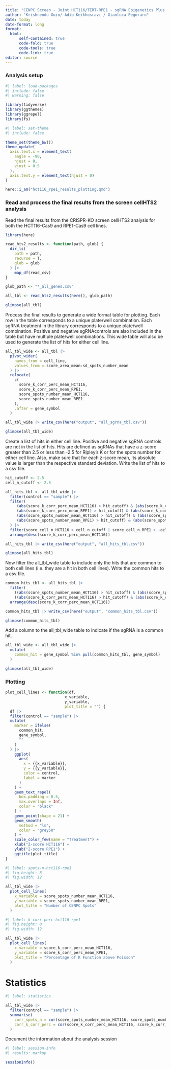```yaml
---
title: "CENPC Screen - Joint HCT116/TERT-RPE1 - sgRNA Epigenetics Plus - downstream_Analysis"
author: "Krishnendu Guin/ Adib Keikhosravi / Gianluca Pegoraro"
date: today
date-format: long
format: 
  html:
      self-contained: true
      code-fold: true
      code-tools: true
      code-link: true
editor: source
---
```


### Analysis setup

```r
#| label: load-packages
#| include: false
#| warning: false

library(tidyverse)
library(ggthemes)
library(ggrepel)
library(fs)
```

```r
#| label: set-theme
#| include: false

theme_set(theme_bw())
theme_update(
  axis.text.x = element_text(
    angle = -90,
    hjust = 0,
    vjust = 0.5
  ),
  axis.text.y = element_text(hjust = 0)
)
```

```r
here::i_am("hct116_rpe1_results_plotting.qmd")
```

### Read and process the final results from the screen cellHTS2 analysis

Read the final results from the CRISPR-KO screen cellHTS2 analysis for both the HCT116-Cas9 and RPE1-Cas9 cell lines.

```r
library(here)

read_hts2_results <- function(path, glob) {
  dir_ls(
    path = path,
    recurse = T,
    glob = glob
  ) |>
    map_df(read_csv)
}

glob_path <- "*_all_genes.csv"

all_tbl <- read_hts2_results(here(), glob_path)

glimpse(all_tbl)
```

Process the final results to generate a wide format table for plotting. Each row in the table corresponds to a unique plate/well combination. Each sgRNA treatment in the library corresponds to a unique plate/well combination. Positive and negative sgRNAcontrols are also included in the table but have multiple plate/well combinations. This wide table will also be used to generate the list of hits for either cell line.

```r
all_tbl_wide <- all_tbl |> 
  pivot_wider(
    names_from = cell_line,
    values_from = score_area_mean:sd_spots_number_mean
  ) |>
  relocate(
    c(
      score_k_corr_perc_mean_HCT116,
      score_k_corr_perc_mean_RPE1,
      score_spots_number_mean_HCT116,
      score_spots_number_mean_RPE1
    ),
    .after = gene_symbol
  )

all_tbl_wide |> write_csv(here("output", "all_sgrna_tbl.csv"))

glimpse(all_tbl_wide)
```

Create a list of hits in either cell line. Positive and negative sgRNA controls are not in the list of hits. Hits are defined as sgRNAs that have a z-score greater than 2.5 or less than -2.5 for Ripley's K or for the spots number for either cell line. Also, make sure that for each z-score mean, its absolute value is larger than the respective standard deviation. Write the list of hits to a csv file.

```r
hit_cutoff <- 2.5
cell_n_cutoff <- 2.5

all_hits_tbl <- all_tbl_wide |>
  filter(control == "sample") |>
  filter(
     (abs(score_k_corr_perc_mean_HCT116) > hit_cutoff) & (abs(score_k_corr_perc_mean_HCT116) > sd_k_corr_perc_mean_HCT116) | 
     (abs(score_k_corr_perc_mean_RPE1) > hit_cutoff) & (abs(score_k_corr_perc_mean_RPE1) > sd_k_corr_perc_mean_RPE1) | 
     (abs(score_spots_number_mean_HCT116) > hit_cutoff) & (abs(score_spots_number_mean_HCT116) > sd_spots_number_mean_HCT116) | 
     (abs(score_spots_number_mean_RPE1) > hit_cutoff) & (abs(score_spots_number_mean_RPE1) > sd_spots_number_mean_RPE1)
  ) |>
  filter(score_cell_n_HCT116 > cell_n_cutoff | score_cell_n_RPE1 > -cell_n_cutoff) |>
  arrange(desc(score_k_corr_perc_mean_HCT116))

all_hits_tbl |> write_csv(here("output", "all_hits_tbl.csv"))

glimpse(all_hits_tbl)
```

Now filter the all_tbl_wide table to include only the hits that are common to both cell lines (i.e. they are a hit in both cell lines). Write the common hits to a csv file.

```r
common_hits_tbl <- all_hits_tbl |>
  filter(
    ((abs(score_spots_number_mean_HCT116) > hit_cutoff) & (abs(score_spots_number_mean_RPE1) > hit_cutoff)) |
    ((abs(score_k_corr_perc_mean_HCT116) > hit_cutoff) & (abs(score_k_corr_perc_mean_RPE1) > hit_cutoff))) |>
  arrange(desc(score_k_corr_perc_mean_HCT116))

common_hits_tbl |> write_csv(here("output", "common_hits_tbl.csv"))

glimpse(common_hits_tbl)
```

Add a column to the all_tbl_wide table to indicate if the sgRNA is a common hit.

```r
all_tbl_wide <- all_tbl_wide |>
  mutate(
    common_hit = gene_symbol %in% pull(common_hits_tbl, gene_symbol)
  )

glimpse(all_tbl_wide)
```

### Plotting 

```r
plot_cell_lines <- function(df, 
                          x_variable, 
                          y_variable, 
                          plot_title = "") {
  df |>
  filter(control == "sample") |>
  mutate(
    marker = ifelse(
      common_hit,
      gene_symbol,
      ""
    )
  ) |>
    ggplot(
      aes(
        x = {{x_variable}}, 
        y = {{y_variable}},
        color = control,
        label = marker
      )
    ) +
    geom_text_repel(
      box.padding = 0.5,
      max.overlaps = Inf,
      color = "black"
    ) +
    geom_point(shape = 21) + 
    geom_smooth(
      method = "lm",
      color = "grey50"
    ) +
    scale_color_few(name = "Treatment") +
    xlab("Z-score HCT116") +
    ylab("Z-score RPE1") +
    ggtitle(plot_title)
}
```

```r
#| label: spots-n-hct116-rpe1
#| fig.height: 8
#| fig.width: 12

all_tbl_wide |>
  plot_cell_lines(
    x_variable = score_spots_number_mean_HCT116,
    y_variable = score_spots_number_mean_RPE1,
    plot_title = "Number of CENPC Spots"
  )
```

```r
#| label: k-corr-perc-hct116-rpe1
#| fig.height: 8
#| fig.width: 12

all_tbl_wide |>
  plot_cell_lines(
    x_variable = score_k_corr_perc_mean_HCT116,
    y_variable = score_k_corr_perc_mean_RPE1,
    plot_title = "Percentage of K Function above Poisson"
  )
```

# Statistics

```r
#| label: statistics

all_tbl_wide |>
  filter(control == "sample") |>
  summarise(
    corr_spots_n = cor(score_spots_number_mean_HCT116, score_spots_number_mean_RPE1, method = "pearson"),
    corr_k_corr_perc = cor(score_k_corr_perc_mean_HCT116, score_k_corr_perc_mean_RPE1, method = "pearson")
  )
```

Document the information about the analysis session

```r
#| label: session-info
#| results: markup

sessionInfo()
```
